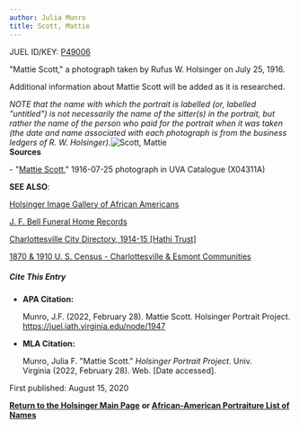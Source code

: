 ```yaml
---
author: Julia Munro
title: Scott, Mattie
---
```

JUEL ID/KEY: [P49006](http://juel.iath.virginia.edu/public_person?person=49006 "P49006")

"Mattie Scott," a photograph taken by Rufus W. Holsinger on July 25, 1916.

Additional information about Mattie Scott will be added as it is researched.

_NOTE that the name with which the portrait is labelled (or, labelled "untitled") is not necessarily the name of the sitter(s) in the portrait, but rather the name of the person who paid for the portrait when it was taken (the date and name associated with each photograph is from the business ledgers of R. W. Holsinger)._![Scott, Mattie](https://iiif.lib.virginia.edu/iiif/uva-lib:1044365/full/1000,1337/0/default.jpg "Scott, Mattie")  
**Sources**

\- "[Mattie Scott](https://search.lib.virginia.edu/catalog/uva-lib:1044365#?c=0&m=0&s=0&cv=0 "Scott, Mattie")," 1916-07-25 photograph in UVA Catalogue (X04311A) 

**SEE ALSO**:

[Holsinger Image Gallery of African Americans](http://rwholsingerphotos.org/images.php "Holsinger Image Gallery of African Americans")

[J. F. Bell Funeral Home Records](http://www2.vcdh.virginia.edu/afam/raceandplace/perl_scripts/funeral_search.html "J. F. Bell Funeral Home Database")

[Charlottesville City Directory, 1914-15 \[Hathi Trust\]](https://catalog.hathitrust.org/Record/101954103 "Charlottesville City Directory, 1914-15") 

[1870 & 1910 U. S. Census - Charlottesville & Esmont Communities](http://www2.vcdh.virginia.edu/afam/raceandplace/census/search_both.html "1870 & 1910 U. S. Census: Charlottesville and Esmont Communities")

##### **Cite This Entry**

*   **APA Citation:**
    
    Munro, J.F. (2022, February 28). Mattie Scott. Holsinger Portrait Project. https://juel.iath.virginia.edu/node/1947
    
*   **MLA Citation:**
    
    Munro, Julia F. "Mattie Scott." _Holsinger Portrait Project_. Univ. Virginia (2022, February 28). Web. \[Date accessed\].
    

First published: August 15, 2020

[**Return to the Holsinger Main Page**](http://juel.iath.virginia.edu/node/980) **or [African-American Portraiture List of Names](http://juel.iath.virginia.edu/node/996)**